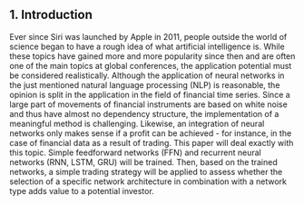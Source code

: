 ## 1. Introduction {#introduction}

Ever since Siri was launched by Apple in 2011, people outside the world of science began to have a rough idea of what artificial intelligence is. While these topics have gained more and more popularity since then and are often one of the main topics at global conferences, the application potential must be considered realistically. Although the application of neural networks in the just mentioned natural language processing (NLP) is reasonable, the opinion is split in the application in the field of financial time series. Since a large part of movements of financial instruments are based on white noise and thus have almost no dependency structure, the implementation of a meaningful method is challenging. Likewise, an integration of neural networks only makes sense if a profit can be achieved - for instance, in the case of financial data as a result of trading. This paper will deal exactly with this topic. Simple feedforward networks (FFN) and recurrent neural networks (RNN, LSTM, GRU) will be trained. Then, based on the trained networks, a simple trading strategy will be applied to assess whether the selection of a specific network architecture in combination with a network type adds value to a potential investor. 